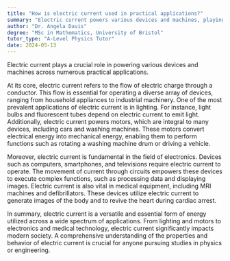 ```yaml
---
title: "How is electric current used in practical applications?"
summary: "Electric current powers various devices and machines, playing a crucial role in practical applications across multiple industries."
author: "Dr. Angela Davis"
degree: "MSc in Mathematics, University of Bristol"
tutor_type: "A-Level Physics Tutor"
date: 2024-05-13
---
```


Electric current plays a crucial role in powering various devices and machines across numerous practical applications.

At its core, electric current refers to the flow of electric charge through a conductor. This flow is essential for operating a diverse array of devices, ranging from household appliances to industrial machinery. One of the most prevalent applications of electric current is in lighting. For instance, light bulbs and fluorescent tubes depend on electric current to emit light. Additionally, electric current powers motors, which are integral to many devices, including cars and washing machines. These motors convert electrical energy into mechanical energy, enabling them to perform functions such as rotating a washing machine drum or driving a vehicle.

Moreover, electric current is fundamental in the field of electronics. Devices such as computers, smartphones, and televisions require electric current to operate. The movement of current through circuits empowers these devices to execute complex functions, such as processing data and displaying images. Electric current is also vital in medical equipment, including MRI machines and defibrillators. These devices utilize electric current to generate images of the body and to revive the heart during cardiac arrest.

In summary, electric current is a versatile and essential form of energy utilized across a wide spectrum of applications. From lighting and motors to electronics and medical technology, electric current significantly impacts modern society. A comprehensive understanding of the properties and behavior of electric current is crucial for anyone pursuing studies in physics or engineering.
    